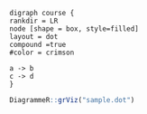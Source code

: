 ```cat
digraph course {
rankdir = LR
node [shape = box, style=filled]
layout = dot
compound =true
#color = crimson

a -> b
c -> d
}
```

```r
DiagrammeR::grViz("sample.dot")
```